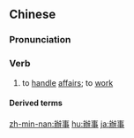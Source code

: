 {{also|办事}}
==Chinese==
{{zh-forms|s=办事}}

===Pronunciation===
{{zh-pron
|m=bànshì
|c=baan6 si6
|h=pfs=phan-sṳ
|mn=pān-sū
|cat=v
}}

===Verb===
{{zh-verb}}

# to [[handle]] [[affair]]s; to [[work]]

====Derived terms====
{{zh-der|辦事處|辦事員}}

{{zh-cat|Elementary}}

[[zh-min-nan:辦事]]
[[hu:辦事]]
[[ja:辦事]]